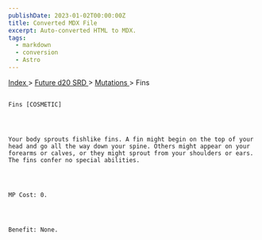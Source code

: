 ```yaml
---
publishDate: 2023-01-02T00:00:00Z
title: Converted MDX File
excerpt: Auto-converted HTML to MDX.
tags:
  - markdown
  - conversion
  - Astro
---
```







[
      Index
     ](-index)
     >
     [
      Future d20 SRD
     ](future-d20-srd-index)
     >
     [
      Mutations
     ](future-d20-srd-mutations-index)
     > Fins
    




## 
    Fins [COSMETIC]
   



    Your body sprouts fishlike fins. A fin might begin on the top of your head and go all the way down your spine. Others might appear on your forearms or calves, or they might sprout from your shoulders or ears. The fins confer no special abilities.
   



    MP Cost: 0.
   



    Benefit: None.
   





